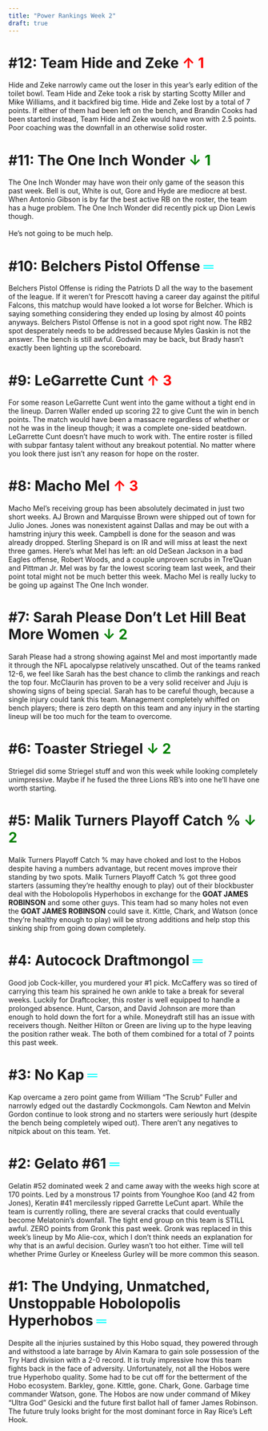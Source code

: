 ```yaml
---
title: "Power Rankings Week 2"
draft: true
---
```


# #12: Team Hide and Zeke <span style="color: red;">↑ 1</span>
Hide and Zeke narrowly came out the loser in this year’s early edition of the toilet bowl. Team Hide and Zeke took a risk by starting Scotty Miller and Mike Williams, and it backfired big time. Hide and Zeke lost by a total of 7 points. If either of them had been left on the bench, and Brandin Cooks had been started instead, Team Hide and Zeke would have won with 2.5 points. Poor coaching was the downfall in an otherwise solid roster.

# #11: The One Inch Wonder <span style="color: green;">↓ 1</span>
The One Inch Wonder may have won their only game of the season this past week. Bell is out, White is out, Gore and Hyde are mediocre at best. When Antonio Gibson is by far the best active RB on the roster, the team has a huge problem. The One Inch Wonder did recently pick up Dion Lewis though.
<br><br>
He's not going to be much help.

# #10: Belchers Pistol Offense <span style="color: aqua;">═</span>
Belchers Pistol Offense is riding the Patriots D all the way to the basement of the league. If it weren’t for Prescott having a career day against the pitiful Falcons, this matchup would have looked a lot worse for Belcher. Which is saying something considering they ended up losing by almost 40 points anyways. Belchers Pistol Offense is not in a good spot right now. The RB2 spot desperately needs to be addressed because Myles Gaskin is not the answer. The bench is still awful. Godwin may be back, but Brady hasn't exactly been lighting up the scoreboard.  

# #9: LeGarrette Cunt <span style="color: red;">↑ 3</span>
For some reason LeGarrette Cunt went into the game without a tight end in the lineup. Darren Waller ended up scoring 22 to give Cunt the win in bench points. The match would have been a massacre regardless of whether or not he was in the lineup though; it was a complete one-sided beatdown. LeGarrette Cunt doesn't have much to work with. The entire roster is filled with subpar fantasy talent without any breakout potential. No matter where you look there just isn't any reason for hope on the roster. 

# #8: Macho Mel <span style="color: red;">↑ 3</span>
Macho Mel's receiving group has been absolutely decimated in just two short weeks. AJ Brown and Marquisse Brown were shipped out of town for Julio Jones. Jones was nonexistent against Dallas and may be out with a hamstring injury this week. Campbell is done for the season and was already dropped. Sterling Shepard is on IR and will miss at least the next three games. Here's what Mel has left: an old DeSean Jackson in a bad Eagles offense, Robert Woods, and a couple unproven scrubs in Tre'Quan and Pittman Jr. Mel was by far the lowest scoring team last week, and their point total might not be much better this week. Macho Mel is really lucky to be going up against The One Inch wonder.

# #7: Sarah Please Don't Let Hill Beat More Women <span style="color: green;">↓ 2</span>
Sarah Please had a strong showing against Mel and most importantly made it through the NFL apocalypse relatively unscathed. Out of the teams ranked 12-6, we feel like Sarah has the best chance to climb the rankings and reach the top four. McClaurin has proven to be a very solid receiver and Juju is showing signs of being special. Sarah has to be careful though, because a single injury could tank this team. Management completely whiffed on bench players; there is zero depth on this team and any injury in the starting lineup will be too much for the team to overcome. 

# #6: Toaster Striegel <span style="color: green;">↓ 2</span>
Striegel did some Striegel stuff and won this week while looking completely unimpressive. Maybe if he fused the three Lions RB's into one he'll have one worth starting. 

# #5: Malik Turners Playoff Catch % <span style="color: green;">↓ 2</span>
Malik Turners Playoff Catch % may have choked and lost to the Hobos despite having a numbers advantage, but recent moves improve their standing by two spots. Malik Turners Playoff Catch % got three good starters (assuming they're healthy enough to play) out of their blockbuster deal with the Hobolopolis Hyperhobos in exchange for the <strong>GOAT JAMES ROBINSON</strong> and some other guys. This team had so many holes not even the <strong>GOAT JAMES ROBINSON</strong> could save it. Kittle, Chark, and Watson (once they're healthy enough to play) will be strong additions and help stop this sinking ship from going down completely. 

# #4: Autocock Draftmongol <span style="color: aqua;">═</span>
Good job Cock-killer, you murdered your #1 pick. McCaffery was so tired of carrying this team his sprained he own ankle to take a break for several weeks. Luckily for Draftcocker, this roster is well equipped to handle a prolonged absence. Hunt, Carson, and David Johnson are more than enough to hold down the fort for a while. Moneydraft still has an issue with receivers though. Neither Hilton or Green are living up to the hype leaving the position rather weak. The both of them combined for a total of 7 points this past week. 

# #3: No Kap <span style="color: aqua;">═</span>
Kap overcame a zero point game from William "The Scrub" Fuller and narrowly edged out the dastardly Cockmongols. Cam Newton and Melvin Gordon continue to look strong and no starters were seriously hurt (despite the bench being completely wiped out). There aren't any negatives to nitpick about on this team. Yet. 

# #2: Gelato #61 <span style="color: aqua;">═</span>
Gelatin #52 dominated week 2 and came away with the weeks high score at 170 points. Led by a monstrous 17 points from Younghoe Koo (and 42 from Jones), Keratin #41 mercilessly ripped Garrette LeCunt apart. While the team is currently rolling, there are several cracks that could eventually become Melatonin's downfall. The tight end group on this team is STILL awful. ZERO points from Gronk this past week. Gronk was replaced in this week's lineup by Mo Alie-cox, which I don't think needs an explanation for why that is an awful decision. Gurley wasn't too hot either. Time will tell whether Prime Gurley or Kneeless Gurley will be more common this season. 

# #1: The Undying, Unmatched, Unstoppable Hobolopolis Hyperhobos <span style="color: aqua;">═</span>
Despite all the injuries sustained by this Hobo squad, they powered through and withstood a late barrage by Alvin Kamara to gain sole possession of the Try Hard division with a 2-0 record. It is truly impressive how this team fights back in the face of adversity. Unfortunately, not all the Hobos were true Hyperhobo quality. Some had to be cut off for the betterment of the Hobo ecosystem. Barkley, gone. Kittle, gone. Chark, Gone. Garbage time commander Watson, gone. The Hobos are now under command of Mikey "Ultra God" Gesicki and the future first ballot hall of famer James Robinson. The future truly looks bright for the most dominant force in Ray Rice's Left Hook.


```r

          
          
```

